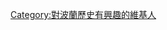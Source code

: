{{Userbox |<div style="float: left; border:solid black 1px; margin: 1px;"> |lightgrey|white|[[File:Orłowski Husaria's attack.jpg|60px]] | 這個用戶對'''[[波蘭歷史]]'''很感興趣。</center>}}
[[Category:對波蘭歷史有興趣的維基人]]